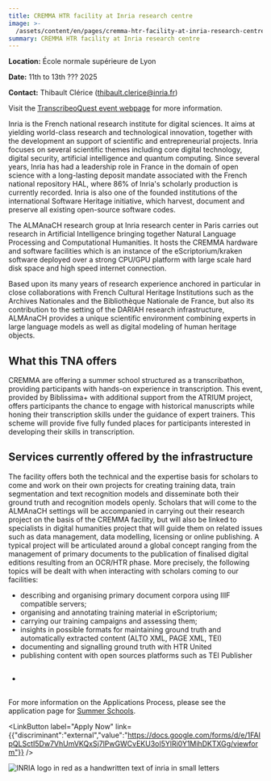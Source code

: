 ```yaml
---
title: CREMMA HTR facility at Inria research centre
image: >-
  /assets/content/en/pages/cremma-htr-facility-at-inria-research-centre-paris-france-2025/image.jpg
summary: CREMMA HTR facility at Inria research centre
---
```

**Location:** École normale supérieure de Lyon

**Date:** 11th to 13th ??? 2025

**Contact:** Thibault Clérice ([thibault.clerice@inria.fr](mailto:thibault.clerice@inria.fr))

Visit the [TranscribeoQuest event webpage](https://transcriboquest24.sciencesconf.org/) for more information.

Inria is the French national research institute for digital sciences. It aims at yielding world-class research and technological innovation, together with the development an support of scientific and entrepreneurial projects. Inria focuses on several scientific themes including core digital technology, digital security, artificial intelligence and quantum computing. Since several years, Inria has had a leadership role in France in the domain of open science with a long-lasting deposit mandate associated with the French national repository HAL, where 86% of Inria's scholarly production is currently recorded. Inria is also one of the founded institutions of the international Software Heritage initiative, which harvest, document and preserve all existing open-source software codes.

The ALMAnaCH research group at Inria research center in Paris carries out research in Artificial Intelligence bringing together Natural Language Processing and Computational Humanities. It hosts the CREMMA hardware and software facilities which is an instance of the eScriptorium/kraken software deployed over a strong CPU/GPU platform with large scale hard disk space and high speed internet connection.

Based upon its many years of research experience anchored in particular in close collaborations with French Cultural Heritage Institutions such as the Archives Nationales and the Bibliothèque Nationale de France, but also its contribution to the setting of the DARIAH research infrastructure, ALMAnaCH provides a unique scientific environment combining experts in large language models as well as digital modeling of human heritage objects.

## What this TNA offers

CREMMA are offering a summer school structured as a transcribathon, providing participants with hands-on experience in transcription. This event, provided by Biblissima+ with additional support from the ATRIUM project, offers participants the chance to engage with historical manuscripts while honing their transcription skills under the guidance of expert trainers. This scheme will provide five fully funded places for participants interested in developing their skills in transcription.

## Services currently offered by the infrastructure

The facility offers both the technical and the expertise basis for scholars to come and work on
their own projects for creating training data, train segmentation and text recognition models and
disseminate both their ground truth and recognition models openly. Scholars that will come to the
ALMAnaCH settings will be accompanied in carrying out their research project on the basis of the
CREMMA facility, but will also be linked to specialists in digital humanities project that will
guide them on related issues such as data management, data modelling, licensing or online
publishing. A typical project will be articulated around a global concept ranging from the
management of primary documents to the publication of finalised digital editions resulting from an
OCR/HTR phase. More precisely, the following topics will be dealt with when interacting with
scholars coming to our facilities:

* describing and organising primary document corpora using IIIF compatible servers;
* organising and annotating training material in eScriptorium;
* carrying our training campaigns and assessing them;
* insights in possible formats for maintaining ground truth and automatically extracted content
  (ALTO XML, PAGE XML, TEI)
* documenting and signalling ground truth with HTR United
* publishing content with open sources platforms such as TEI Publisher
* ##

For more information on the Applications Process, please see the application page for [Summer Schools](https://atrium-research.eu/transnational-access-scheme-application-process-summer-schools).

<LinkButton label="Apply Now" link={{"discriminant":"external","value":"https://docs.google.com/forms/d/e/1FAIpQLSctI5Dw7VhUmVKQxSj7lPwGWCvEKU3oI5YlRi0Y1MihDKTXGg/viewform"}} />

![INRIA logo in red as a handwritten text of inria in small letters](/assets/content/en/pages/cremma-htr-facility-at-inria-research-centre-paris-france-2025/logo.png)

